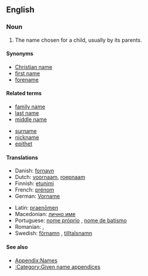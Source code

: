 {{wikipedia}}
==English==

===Noun===
{{en-noun|sg=[[given]] [[name]]}}

#{{context|especially|US|and|Scotland}} The name chosen for a child, usually by its parents.

====Synonyms====
*[[Christian name]]
*[[first name]]
*[[forename]]

====Related terms====
{{top2}}
*[[family name]]
*[[last name]]
*[[middle name]]
{{mid2}}
*[[surname]]
*[[nickname]]
*[[epithet]]
{{bottom}}

====Translations====
{{trans-top|name chosen for a child by its parents}}
*Danish: [[fornavn]]
*Dutch: [[voornaam]], [[roepnaam]]
*Finnish: [[etunimi]]
*French: [[prénom]] {{m}}
*German: [[Vorname]] {{m}}
{{trans-mid}}
*Latin: [[praenomen|praenōmen]] {{n}}
*Macedonian: [[лично име]] {{n}}
*Portuguese: [[nome próprio]] {{m}}, [[nome de batismo]] {{m}}
*Romanian: {{trad|ro|prenume}} {{n}}, {{trad|ro|nume de naştere}} {{m}}
*Swedish: [[förnamn]] {{n}}, [[tilltalsnamn]] {{n}}
{{trans-bottom}}

====See also====
* [[Appendix:Names]]
* [[:Category:Given name appendices]]